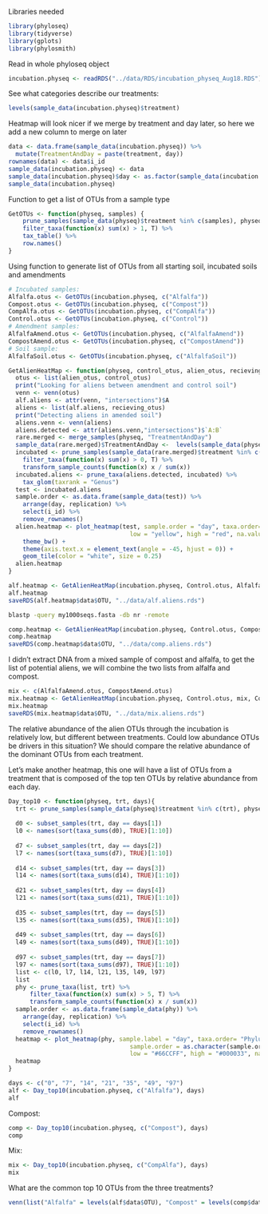 Libraries needed
```r
library(phyloseq)
library(tidyverse)
library(gplots)
library(phylosmith)
```

Read in whole phyloseq object
```r
incubation.physeq <- readRDS("../data/RDS/incubation_physeq_Aug18.RDS")
```

See what categories describe our treatments:
```r
levels(sample_data(incubation.physeq)$treatment)
```
Heatmap will look nicer if we merge by treatment and day later, so here we add a new column to merge on later
```r
data <- data.frame(sample_data(incubation.physeq)) %>%
  mutate(TreatmentAndDay = paste(treatment, day))
rownames(data) <- data$i_id
sample_data(incubation.physeq) <- data
sample_data(incubation.physeq)$day <- as.factor(sample_data(incubation.physeq)$day)
sample_data(incubation.physeq)
```

Function to get a list of OTUs from a sample type
```r
GetOTUs <- function(physeq, samples) {
    prune_samples(sample_data(physeq)$treatment %in% c(samples), physeq) %>%
    filter_taxa(function(x) sum(x) > 1, T) %>%
    tax_table() %>%
    row.names()
}
```

Using function to generate list of OTUs from all starting soil, incubated soils and amendments
```r
# Incubated samples:
Alfalfa.otus <- GetOTUs(incubation.physeq, c("Alfalfa"))
Compost.otus <- GetOTUs(incubation.physeq, c("Compost"))
CompAlfa.otus <- GetOTUs(incubation.physeq, c("CompAlfa"))
Control.otus <- GetOTUs(incubation.physeq, c("Control"))
# Amendment samples:
AlfalfaAmend.otus <- GetOTUs(incubation.physeq, c("AlfalfaAmend"))
CompostAmend.otus <- GetOTUs(incubation.physeq, c("CompostAmend"))
# Soil sample:
AlfalfaSoil.otus <- GetOTUs(incubation.physeq, c("AlfalfaSoil"))
```

```r
GetAlienHeatMap <- function(physeq, control_otus, alien_otus, recieving_otus, samples){
  otus <- list(alien_otus, control_otus) 
  print("Looking for aliens between amendment and control soil")
  venn <- venn(otus)
  alf.aliens <- attr(venn, "intersections")$A
  aliens <- list(alf.aliens, recieving_otus)
  print("Detecting aliens in amended soil")
  aliens.venn <- venn(aliens)
  aliens.detected <- attr(aliens.venn,"intersections")$`A:B`
  rare.merged <- merge_samples(physeq, "TreatmentAndDay")
  sample_data(rare.merged)$TreatmentAndDay <-  levels(sample_data(physeq)$TreatmentAndDay)  
  incubated <- prune_samples(sample_data(rare.merged)$treatment %in% c(samples), rare.merged) %>%
    filter_taxa(function(x) sum(x) > 0, T) %>%
    transform_sample_counts(function(x) x / sum(x)) 
  incubated.aliens <- prune_taxa(aliens.detected, incubated) %>%
    tax_glom(taxrank = "Genus") 
  test <- incubated.aliens
  sample.order <- as.data.frame(sample_data(test)) %>%
    arrange(day, replication) %>%
    select(i_id) %>%
    remove_rownames()   
  alien.heatmap <- plot_heatmap(test, sample.order = "day", taxa.order= "Phylum", taxa.label = "Genus",
                                  low = "yellow", high = "red", na.value = "gray") +
    theme_bw() + 
    theme(axis.text.x = element_text(angle = -45, hjust = 0)) +
    geom_tile(color = "white", size = 0.25)
  alien.heatmap
}
```

```r
alf.heatmap <- GetAlienHeatMap(incubation.physeq, Control.otus, AlfalfaAmend.otus, Alfalfa.otus, c(1))
alf.heatmap
saveRDS(alf.heatmap$data$OTU, "../data/alf.aliens.rds")
```
```bash
blastp -query my1000seqs.fasta -db nr -remote
```


```r
comp.heatmap <- GetAlienHeatMap(incubation.physeq, Control.otus, CompostAmend.otus, Compost.otus, c(5))
comp.heatmap
saveRDS(comp.heatmap$data$OTU, "../data/comp.aliens.rds")
```

I didn't extract DNA from a mixed sample of compost and alfalfa, to get the list of potential aliens, we will combine the two lists from alfalfa and compost.

```r
mix <- c(AlfalfaAmend.otus, CompostAmend.otus)
mix.heatmap <- GetAlienHeatMap(incubation.physeq, Control.otus, mix, CompAlfa.otus, c(4))
mix.heatmap
saveRDS(mix.heatmap$data$OTU, "../data/mix.aliens.rds")
```

The relative abundance of the alien OTUs through the incubation is relatively low, but different between treatments. Could low abundance OTUs be drivers in this situation? We should compare the relative abundance of the dominant OTUs from each treatment.

Let's make another heatmap, this one will have a list of OTUs from a treatment that is composed of the top ten OTUs by relative abundance from each day. 

```r
Day_top10 <- function(physeq, trt, days){
  trt <- prune_samples(sample_data(physeq)$treatment %in% c(trt), physeq)
  
  d0 <- subset_samples(trt, day == days[1]) 
  l0 <- names(sort(taxa_sums(d0), TRUE)[1:10])
  
  d7 <- subset_samples(trt, day == days[2]) 
  l7 <- names(sort(taxa_sums(d7), TRUE)[1:10])   
  
  d14 <- subset_samples(trt, day == days[3]) 
  l14 <- names(sort(taxa_sums(d14), TRUE)[1:10])   
  
  d21 <- subset_samples(trt, day == days[4]) 
  l21 <- names(sort(taxa_sums(d21), TRUE)[1:10])
  
  d35 <- subset_samples(trt, day == days[5]) 
  l35 <- names(sort(taxa_sums(d35), TRUE)[1:10])
  
  d49 <- subset_samples(trt, day == days[6]) 
  l49 <- names(sort(taxa_sums(d49), TRUE)[1:10])
  
  d97 <- subset_samples(trt, day == days[7])
  l97 <- names(sort(taxa_sums(d97), TRUE)[1:10])
  list <- c(l0, l7, l14, l21, l35, l49, l97)
  list
  phy <- prune_taxa(list, trt) %>%
      filter_taxa(function(x) sum(x) > 5, T) %>%
      transform_sample_counts(function(x) x / sum(x))
  sample.order <- as.data.frame(sample_data(phy)) %>%
    arrange(day, replication) %>%
    select(i_id) %>%
    remove_rownames()   
  heatmap <- plot_heatmap(phy, sample.label = "day", taxa.order= "Phylum", taxa.label = "Genus",
                                  sample.order = as.character(sample.order$i_id), 
                                  low = "#66CCFF", high = "#000033", na.value = "white")
  heatmap
}
```

```r

days <- c("0", "7", "14", "21", "35", "49", "97")
alf <- Day_top10(incubation.physeq, c("Alfalfa"), days)
alf
```

Compost:
```r
comp <- Day_top10(incubation.physeq, c("Compost"), days)
comp
```

Mix:
```r
mix <- Day_top10(incubation.physeq, c("CompAlfa"), days)
mix
```

What are the common top 10 OTUs from the three treatments?
```r
venn(list("Alfalfa" = levels(alf$data$OTU), "Compost" = levels(comp$data$OTU), "Mix" = levels(mix$data$OTU)))
```


